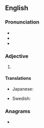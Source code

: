 {{also|inc|Inc|inč|inç|Inc.}}
==English==

===Pronunciation===
* {{IPA|en|/ɪŋk/}}
* {{homophones|en|ink}}
* {{rhymes|en|ɪŋk|s=1}}

===Adjective===
{{en-adj|-}}

# {{alternative form of|en|Inc}}

====Translations====
{{trans-top|incorporated}}
* Japanese: {{t+|ja|株|tr=かぶ, kabu}}
{{trans-mid}}
* Swedish: {{t+|sv|AB}}
{{trans-bottom}}

===Anagrams===
* {{anagrams|en|a=cin|-cin|CIN|ICN|NCI|NIC|Nic|nic}}